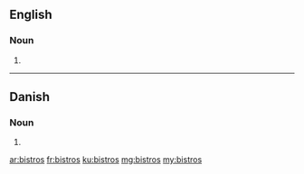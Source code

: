 {{also|Bistros|bistrós|bistrôs}}
==English==
{{wikipedia|lang=en}}

===Noun===
{{head|en|noun plural form}}

# {{plural of|bistro|lang=en}}

----

==Danish==

===Noun===
{{head|da|noun form}}

# {{genitive singular indefinite of|bistro|lang=da}}

[[ar:bistros]]
[[fr:bistros]]
[[ku:bistros]]
[[mg:bistros]]
[[my:bistros]]